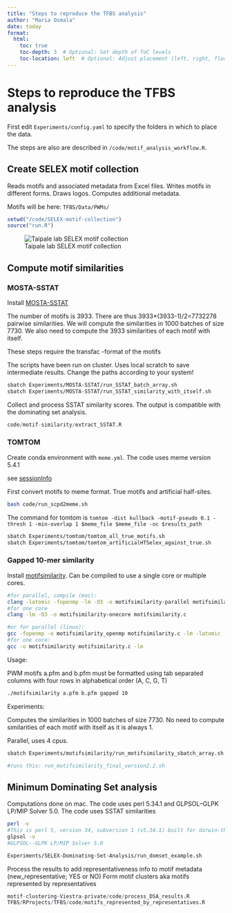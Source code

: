 ```yaml
---
title: "Steps to reproduce the TFBS analysis"
author: "Maria Osmala"
date: today
format:
  html:
    toc: true
    toc-depth: 3  # Optional: Set depth of ToC levels
    toc-location: left  # Optional: Adjust placement (left, right, float)
---
```


# Steps to reproduce the TFBS analysis

First edit `Experiments/config.yaml` to specify the folders in which to place the data.

The steps are also are described in `/code/motif_analysis_workflow.R`.

## Create SELEX motif collection

Reads motifs and associated metadata from Excel files. Writes motifs in different forms. Draws logos. Computes additional metadata.

Motifs will be here: `TFBS/Data/PWMs/`

```r
setwd("/code/SELEX-motif-collection")
source("run.R")
```

![Taipale lab SELEX motif collection](../images/Selex-motif-collection.png){fig-align="center"}

## Compute motif similarities

### MOSTA-SSTAT

Install [MOSTA-SSTAT](https://github.com/MariaOsmala/MOSTA-SSTAT)

The number of motifs is 3933. There are thus 3933\*(3933-1)/2=7732278 pairwise similarities. We will compute the similarities in 1000 batches of size 7730. We also need to compute the 3933 similarities of each motif with itself.

These steps require the transfac -format of the motifs

The scripts have been run on cluster. Uses local scratch to save intermediate results. Change the paths according to your system!

```bash
sbatch Experiments/MOSTA-SSTAT/run_SSTAT_batch_array.sh
sbatch Experiments/MOSTA-SSTAT/run_SSTAT_similarity_with_itself.sh

```

Collect and process SSTAT similarity scores. The output is compatible with the dominating set analysis.

```r
code/motif-similarity/extract_SSTAT.R
```

### TOMTOM

Create conda environment with `meme.yml`. The code uses meme version 5.4.1

see [sessionInfo](sessionInfos/meme_sessionInfo.txt)

First convert motifs to meme format. True motifs and artificial half-sites.

```bash
bash code/run_scpd2meme.sh

```

The command for tomtom is `tomtom -dist kullback -motif-pseudo 0.1 -thresh 1 -min-overlap 1 $meme_file $meme_file -oc $results_path`

```bash
sbatch Experiments/tomtom/tomtom_all_true_motifs.sh
sbatch Experiments/tomtom/tomtom_artificialHTSelex_against_true.sh
```

### Gapped 10-mer similarity

Install [motifsimilarity](https://github.com/jutaipal/motifsimilarity). Can be compiled to use a single core or multiple cores.

```bash
#for parallel, compile (mac):
clang -latomic -fopenmp -lm -O3 -o motifsimilarity-parallel motifsimilarity.c
#for one core
clang -lm -O3 -o motifsimilarity-onecore motifsimilarity.c

#or for parallel (linux):
gcc -fopenmp -o motifsimilarity_openmp motifsimilarity.c -lm -latomic
#for one core:
gcc -o motifsimilarity motifsimilarity.c -lm

```

Usage:

PWM motifs a.pfm and b.pfm must be formatted using tab separated columns with four rows in alphabetical order (A, C, G, T)

```bash
./motifsimilarity a.pfm b.pfm gapped 10
```

Experiments:

Computes the similarities in 1000 batches of size 7730. No need to compute similarities of each motif with itself as it is always 1.

Parallel, uses 4 cpus.

```bash
sbatch Experiments/motifsimilarity/run_motifsimilarity_sbatch_array.sh

#runs this: run_motifsimilarity_final_version2.2.sh

```

## Minimum Dominating Set analysis 

Computations done on mac. The code uses perl 5.34.1 and GLPSOL--GLPK LP/MIP Solver 5.0.
The code uses SSTAT similarities

```bash
perl -v 
#This is perl 5, version 34, subversion 1 (v5.34.1) built for darwin-thread-multi-2level
glpsol -v    
#GLPSOL--GLPK LP/MIP Solver 5.0
```

```bash

Experiments/SELEX-Dominating-Set-Analysis/run_domset_example.sh
```

Process the results to add representativeness info to motif metadata (new_representative; YES or NO)
Form motif clusters aka motifs represented by representatives
```r
motif-clustering-Viestra-private/code/process_DSA_results.R
TFBS/RProjects/TFBS/code/motifs_represented_by_representatives.R

```




